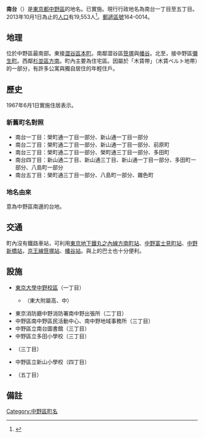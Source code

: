 {{Pathnav|日本|東京都|中野區|frame=1}}
{{Infobox Settlement
|official_name = 南台
|native_name =
|settlement_type = [[町|町]]
|image_skyline =
|imagesize =
|image_caption =
|image_flag =
|image_seal =
| image_map =
| map_caption =
| pushpin_map =
|subdivision_type = [[國家|國家]]
|subdivision_name = [[File:Flag_of_Japan.svg|border]] [[日本|日本]]
|subdivision_type1 = [[都道府縣|都道府縣]]
|subdivision_name1 = [[File:Flag_of_Tokyo_Prefecture.svg|25px]] [[東京都|東京都]]
|subdivision_type2 = [[東京都區部|特別區]]
|subdivision_name2 = [[File:Flag_of_Nakano,_Tokyo.svg|25px]] [[中野區|中野區]]
|established_title =
|established_date =
|government_type =
|leader_title =
|leader_name =
|area_magnitude =
|area_total_sq_mi =
|area_total_km2 =
|area_land_sq_mi =
|area_land_km2 =
|area_urban_sq_mi =
|area_urban_km2 =
|area_metro_km2 =
|area_metro_sq_mi =
|population_as_of= 2013年（平成25年）10月1日
|population_footnotes =
|population_total = 19553
|population_urban =
|population_metro =
|population_density_sq_mi =
|population_density_km2 =
| timezone = [[日本標準時間|JST]]
| utc_offset = +9
|timezone_DST =
|utc_offset_DST =
|latd=|latm=|lats=|latNS=
|longd=|longm=|longs=|longEW=
|elevation_footnotes=
|elevation_m =
|elevation_ft =
|postal_code_type = [[郵遞區號|郵遞區號]]
|postal_code = 164-0014
|area_code =
|website =
|footnotes =
}}
'''南台'''（{{jpn|j=南台|hg=みなみだい|rm=Minamidai|f=y}}）是[[東京都|東京都]][[中野區|中野區]]的地名。已實施{{link-ja|住居表示|住居表示}}。現行行政地名為南台一丁目至五丁目。2013年10月1日為止的[[人口|人口]]有19,553人<ref>{{Cite web |url=http://www.city.tokyo-nakano.lg.jp/dept/101500/d015810_d/fil/chouchou201310.xls |title=中野区町丁別人口　平成25年（2013年）10月1日現在 |accessdate=2013-10-06 |archive-date=2015-06-10 |archive-url=https://web.archive.org/web/20150610201902/http://www.city.tokyo-nakano.lg.jp/dept/101500/d015810_d/fil/chouchou201310.xls |dead-url=no }}</ref>。[[郵遞區號|郵遞區號]]164-0014。

== 地理 ==
位於中野區最南部。東接[[澀谷區|澀谷區]][[本町_(澀谷區)|本町]]。南鄰澀谷區[[笹塚|笹塚]]與[[幡谷|幡谷]]。北至{{link-ja|方南通|方南通り}}，接中野區[[彌生町_(中野區)|彌生町]]。西鄰[[杉並區|杉並區]][[方南|方南]]。町內主要為住宅區。因屬於「木賃帶」（木賃ベルト地帯）的一部分，有許多公寓與獨自居住的年輕住戶。

== 歷史 ==
1967年6月1日實施住居表示。

=== 新舊町名對照 ===
*南台一丁目：榮町通一丁目一部分、新山通一丁目一部分
*南台二丁目：榮町通二丁目一部分、新山通一丁目一部分、前原町
*南台三丁目：榮町通二丁目一部分、榮町通三丁目一部分、多田町
*南台四丁目：新山通二丁目、新山通三丁目、新山通一丁目一部分、多田町一部分、八島町一部分
*南台五丁目：榮町通三丁目一部分、八島町一部分、雜色町

=== 地名由來 ===
意為中野區南邊的台地。

== 交通 ==
町內沒有鐵路車站，可利用[[東京地下鐵|東京地下鐵]][[東京地下鐵丸之內線|丸之內線]][[方南町站|方南町站]]、[[中野富士見町站|中野富士見町站]]、[[中野新橋站|中野新橋站]]，[[京王線|京王線]][[笹塚站|笹塚站]]、[[幡谷站|幡谷站]]。{{link-ja|方南通|方南通り}}與{{link-ja|中野通|東京都道420号鮫洲大山線}}上的巴士也十分便利。

== 設施 ==
*[[東京大學|東京大學]][[東京大學#中野校區|中野校區]]（一丁目）
**{{link-ja|東京大學教育學部附屬中等教育學校|東京大学教育学部附属中等教育学校}}（東大附屬高、中）
*東京消防廳中野消防署南中野出張所（二丁目）
*中野區南中野區民活動中心、南中野地域事務所（三丁目）
*中野區立南台圖書館（三丁目）
*中野區立多田小學校（三丁目）
*{{link-ja|東京都立中野特別支援學校|東京都立中野特別支援学校}}（三丁目）
*中野區立新山小學校（四丁目）
*{{link-ja|中野區立南中野中學校|中野区立南中野中学校}}（五丁目）

== 備註 ==
{{reflist}}

{{中野區的町名}}
{{DEFAULTSORT:Minamidai}}
[[Category:中野區町名|Category:中野區町名]]